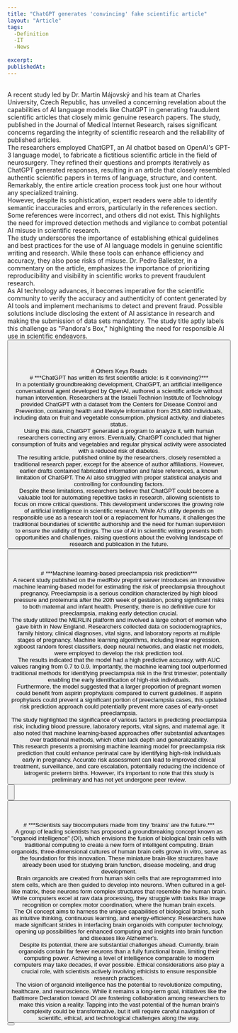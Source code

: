 ```yaml
---
title: "ChatGPT generates 'convincing' fake scientific article"
layout: "Article"
tags: 
  -Definition
  -IT
  -News
  
excerpt:
publishedAt:
---
```

<br/>
A recent study led by Dr. Martin Májovský and his team at Charles University, Czech Republic, has unveiled a concerning revelation about the capabilities of AI language models like ChatGPT in generating fraudulent scientific articles that closely mimic genuine research papers. The study, published in the Journal of Medical Internet Research, raises significant concerns regarding the integrity of scientific research and the reliability of published articles.
<br/>
The researchers employed ChatGPT, an AI chatbot based on OpenAI's GPT-3 language model, to fabricate a fictitious scientific article in the field of neurosurgery. They refined their questions and prompts iteratively as ChatGPT generated responses, resulting in an article that closely resembled authentic scientific papers in terms of language, structure, and content. Remarkably, the entire article creation process took just one hour without any specialized training.
<br/>
However, despite its sophistication, expert readers were able to identify semantic inaccuracies and errors, particularly in the references section. Some references were incorrect, and others did not exist. This highlights the need for improved detection methods and vigilance to combat potential AI misuse in scientific research.
<br/>
The study underscores the importance of establishing ethical guidelines and best practices for the use of AI language models in genuine scientific writing and research. While these tools can enhance efficiency and accuracy, they also pose risks of misuse. Dr. Pedro Ballester, in a commentary on the article, emphasizes the importance of prioritizing reproducibility and visibility in scientific works to prevent fraudulent research.
<br/>
As AI technology advances, it becomes imperative for the scientific community to verify the accuracy and authenticity of content generated by AI tools and implement mechanisms to detect and prevent fraud. Possible solutions include disclosing the extent of AI assistance in research and making the submission of data sets mandatory. The study title aptly labels this challenge as "Pandora's Box," highlighting the need for responsible AI use in scientific endeavors.
<br/>
<Button
  address="https://medicalxpress.com/news/2023-07-chatgpt-generates-convincing-fake-scientific.html"
  text="Source"
/>
<br/>
<br/>
<br/>
<br/>
# Others Keys Reads
<br/>
# ***ChatGPT has written its first scientific article: is it convincing?***
<br/>
In a potentially groundbreaking development, ChatGPT, an artificial intelligence conversational agent developed by OpenAI, authored a scientific article without human intervention. Researchers at the Israeli Technion Institute of Technology provided ChatGPT with a dataset from the Centers for Disease Control and Prevention, containing health and lifestyle information from 253,680 individuals, including data on fruit and vegetable consumption, physical activity, and diabetes status.
<br/>
Using this data, ChatGPT generated a program to analyze it, with human researchers correcting any errors. Eventually, ChatGPT concluded that higher consumption of fruits and vegetables and regular physical activity were associated with a reduced risk of diabetes.
<br/>
The resulting article, published online by the researchers, closely resembled a traditional research paper, except for the absence of author affiliations. However, earlier drafts contained fabricated information and false references, a known limitation of ChatGPT. The AI also struggled with proper statistical analysis and controlling for confounding factors.
<br/>
Despite these limitations, researchers believe that ChatGPT could become a valuable tool for automating repetitive tasks in research, allowing scientists to focus on more critical questions. This development underscores the growing role of artificial intelligence in scientific research. While AI's utility depends on responsible use as a research tool or a replacement for humans, it challenges the traditional boundaries of scientific authorship and the need for human supervision to ensure the validity of findings. The use of AI in scientific writing presents both opportunities and challenges, raising questions about the evolving landscape of research and publication in the future.
<br/>
<Button
  address="https://www.sciencesetavenir.fr/high-tech/intelligence-artificielle/chatgpt-a-ecrit-son-premier-article-scientifique-est-il-convaincant_172575"
  text="Source"
/>
<br/>
<br/>
<br/>
# ***Machine learning-based preeclampsia risk prediction***
<br/>
A recent study published on the medRxiv preprint server introduces an innovative machine learning-based model for estimating the risk of preeclampsia throughout pregnancy. Preeclampsia is a serious condition characterized by high blood pressure and proteinuria after the 20th week of gestation, posing significant risks to both maternal and infant health. Presently, there is no definitive cure for preeclampsia, making early detection crucial.
<br/>
The study utilized the MERLIN platform and involved a large cohort of women who gave birth in New England. Researchers collected data on sociodemographics, family history, clinical diagnoses, vital signs, and laboratory reports at multiple stages of pregnancy. Machine learning algorithms, including linear regression, xgboost random forest classifiers, deep neural networks, and elastic net models, were employed to develop the risk prediction tool.
<br/>
The results indicated that the model had a high predictive accuracy, with AUC values ranging from 0.7 to 0.9. Importantly, the machine learning tool outperformed traditional methods for identifying preeclampsia risk in the first trimester, potentially enabling the early identification of high-risk individuals.
<br/>
Furthermore, the model suggested that a larger proportion of pregnant women could benefit from aspirin prophylaxis compared to current guidelines. If aspirin prophylaxis could prevent a significant portion of preeclampsia cases, this updated risk prediction approach could potentially prevent more cases of early-onset preeclampsia.
<br/>
The study highlighted the significance of various factors in predicting preeclampsia risk, including blood pressure, laboratory reports, vital signs, and maternal age. It also noted that machine learning-based approaches offer substantial advantages over traditional methods, which often lack depth and generalizability.
<br/>
This research presents a promising machine learning model for preeclampsia risk prediction that could enhance perinatal care by identifying high-risk individuals early in pregnancy. Accurate risk assessment can lead to improved clinical treatment, surveillance, and care escalation, potentially reducing the incidence of iatrogenic preterm births. However, it's important to note that this study is preliminary and has not yet undergone peer review.
<br/>
<Button
  address="https://www.news-medical.net/news/20230821/Machine-learning-based-preeclampsia-risk-prediction.aspx"
  text="Source"
/>
<br/>
<br/>
<Button
  address="https://www.medrxiv.org/content/10.1101/2023.08.16.23293946v1"
  text="Link to PDF "
/>
<br/>
<br/>
<br/>
# ***Scientists say biocomputers made from tiny ‘brains’ are the future.***
<br/>
A group of leading scientists has proposed a groundbreaking concept known as "organoid intelligence" (OI), which envisions the fusion of biological brain cells with traditional computing to create a new form of intelligent computing. Brain organoids, three-dimensional cultures of human brain cells grown in vitro, serve as the foundation for this innovation. These miniature brain-like structures have already been used for studying brain function, disease modeling, and drug development.
<br/>
Brain organoids are created from human skin cells that are reprogrammed into stem cells, which are then guided to develop into neurons. When cultured in a gel-like matrix, these neurons form complex structures that resemble the human brain. While computers excel at raw data processing, they struggle with tasks like image recognition or complex motor coordination, where the human brain excels.
<br/>
The OI concept aims to harness the unique capabilities of biological brains, such as intuitive thinking, continuous learning, and energy-efficiency. Researchers have made significant strides in interfacing brain organoids with computer technology, opening up possibilities for enhanced computing and insights into brain function and diseases like Alzheimer's.
<br/>
Despite its potential, there are substantial challenges ahead. Currently, brain organoids contain far fewer neurons than a fully functional brain, limiting their computing power. Achieving a level of intelligence comparable to modern computers may take decades, if ever possible. Ethical considerations also play a crucial role, with scientists actively involving ethicists to ensure responsible research practices.
<br/>
The vision of organoid intelligence has the potential to revolutionize computing, healthcare, and neuroscience. While it remains a long-term goal, initiatives like the Baltimore Declaration toward OI are fostering collaboration among researchers to make this vision a reality. Tapping into the vast potential of the human brain's complexity could be transformative, but it will require careful navigation of scientific, ethical, and technological challenges along the way.
<br/>
<Button
  address="https://www.zmescience.com/science/news-science/scientists-say-biocomputers-made-from-tiny-brains-are-the-future-heres-why/"
  text="Source"
/>

